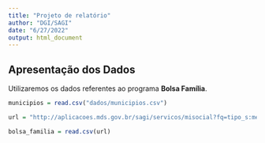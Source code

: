 ```yaml
---
title: "Projeto de relatório"
author: "DGI/SAGI"
date: "6/27/2022"
output: html_document
---
```


## Apresentação dos Dados

Utilizaremos os dados referentes ao programa **Bolsa Família**.


```r
municipios = read.csv("dados/municipios.csv")
```

```r
url = "http://aplicacoes.mds.gov.br/sagi/servicos/misocial?fq=tipo_s:mes_mu&wt=csv&q=*&fl=ibge:codigo_ibge,anomes:anomes_s,qtd_familias_beneficiarias_bolsa_familia,valor_repassado_bolsa_familia&rows=10000000&sort=anomes_s%20asc,%20codigo_ibge%20asc"

bolsa_familia = read.csv(url)
```



